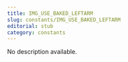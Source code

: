 ```yaml
---
title: IMG_USE_BAKED_LEFTARM
slug: constants/IMG_USE_BAKED_LEFTARM
editorial: stub
category: constants
---
```


<LSLConstant
	name="IMG_USE_BAKED_LEFTARM"
	type="string"
	value="ff62763f-d60a-9855-890b-0c96f8f8cd98"
/>

No description available.
